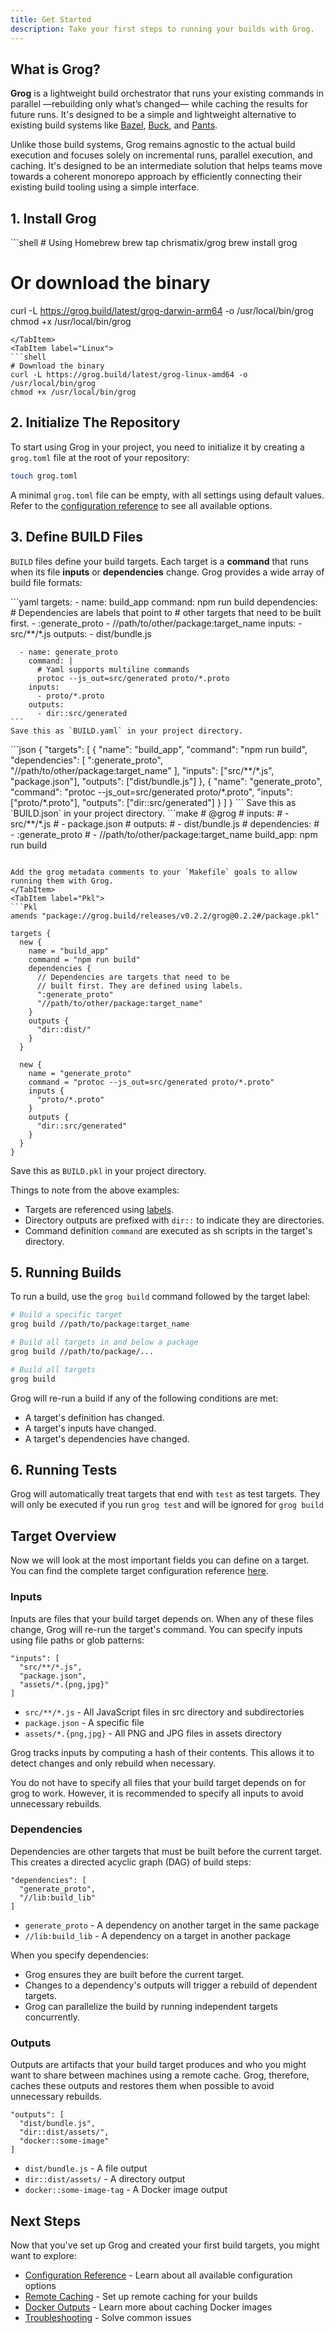 ```yaml
---
title: Get Started
description: Take your first steps to running your builds with Grog.
---
```



## What is Grog?

**Grog** is a lightweight build orchestrator that runs your existing commands in parallel —rebuilding only what’s changed— while caching the results for future runs.
It's designed to be a simple and lightweight alternative to existing build systems like [Bazel](https://bazel.build/), [Buck](https://buckbuild.com/), and [Pants](https://www.pantsbuild.org/).

Unlike those build systems, Grog remains agnostic to the actual build execution and focuses solely on incremental runs, parallel execution, and caching.
It's designed to be an intermediate solution that helps teams move towards a coherent monorepo approach by efficiently connecting their existing build tooling using a simple interface.

## 1. Install Grog

<Tabs>
  <TabItem label="MacOS">
```shell
# Using Homebrew
brew tap chrismatix/grog
brew install grog

# Or download the binary

curl -L https://grog.build/latest/grog-darwin-arm64 -o /usr/local/bin/grog
chmod +x /usr/local/bin/grog

````
</TabItem>
<TabItem label="Linux">
```shell
# Download the binary
curl -L https://grog.build/latest/grog-linux-amd64 -o /usr/local/bin/grog
chmod +x /usr/local/bin/grog
````

  </TabItem>
</Tabs>

## 2. Initialize The Repository

To start using Grog in your project, you need to initialize it by creating a `grog.toml` file at the root of your repository:

```bash
touch grog.toml
```

A minimal `grog.toml` file can be empty, with all settings using default values.
Refer to the [configuration reference](/reference/configuration) to see all available options.

## 3. Define BUILD Files

`BUILD` files define your build targets.
Each target is a **command** that runs when its file **inputs** or **dependencies** change.
Grog provides a wide array of build file formats:

<Tabs>
  <TabItem label="YAML">
    ```yaml
    targets:
      - name: build_app
        command: npm run build
        dependencies:
          # Dependencies are labels that point to
          # other targets that need to be built first.
          - :generate_proto
          - //path/to/other/package:target_name
        inputs:
          - src/**/*.js
        outputs:
          - dist/bundle.js

      - name: generate_proto
        command: |
          # Yaml supports multiline commands
          protoc --js_out=src/generated proto/*.proto
        inputs:
          - proto/*.proto
        outputs:
          - dir::src/generated
    ```
    Save this as `BUILD.yaml` in your project directory.

  </TabItem>
  <TabItem label="JSON">
  ```json
  {
    "targets": [
      {
        "name": "build_app",
        "command": "npm run build",
        "dependencies": [
          ":generate_proto",
          "//path/to/other/package:target_name"
        ],
        "inputs": ["src/**/*.js", "package.json"],
        "outputs": ["dist/bundle.js"]
      },
      {
        "name": "generate_proto",
        "command": "protoc --js_out=src/generated proto/*.proto",
        "inputs": ["proto/*.proto"],
        "outputs": ["dir::src/generated"]
      }
    ]
  }
  ```
  Save this as `BUILD.json` in your project directory.
  </TabItem>
  <TabItem label="Makefile">
```make
# @grog
# inputs:
#   - src/**/*.js
#   - package.json
# outputs:
#   - dist/bundle.js
# dependencies:
#   - :generate_proto
#   - //path/to/other/package:target_name
build_app:
  npm run build

````

Add the grog metadata comments to your `Makefile` goals to allow running them with Grog.
</TabItem>
<TabItem label="Pkl">
```Pkl
amends "package://grog.build/releases/v0.2.2/grog@0.2.2#/package.pkl"

targets {
  new {
    name = "build_app"
    command = "npm run build"
    dependencies {
      // Dependencies are targets that need to be
      // built first. They are defined using labels.
      ":generate_proto"
      "//path/to/other/package:target_name"
    }
    outputs {
      "dir::dist/"
    }
  }

  new {
    name = "generate_proto"
    command = "protoc --js_out=src/generated proto/*.proto"
    inputs {
      "proto/*.proto"
    }
    outputs {
      "dir::src/generated"
    }
  }
}
````

Save this as `BUILD.pkl` in your project directory.

</TabItem>
</Tabs>

Things to note from the above examples:

- Targets are referenced using [labels](/reference/labels).
- Directory outputs are prefixed with `dir::` to indicate they are directories.
- Command definition `command` are executed as sh scripts in the target's directory.

## 5. Running Builds

To run a build, use the `grog build` command followed by the target label:

```bash
# Build a specific target
grog build //path/to/package:target_name

# Build all targets in and below a package
grog build //path/to/package/...

# Build all targets
grog build
```

Grog will re-run a build if any of the following conditions are met:

- A target's definition has changed.
- A target's inputs have changed.
- A target's dependencies have changed.

## 6. Running Tests

Grog will automatically treat targets that end with `test` as test targets.
They will only be executed if you run `grog test` and will be ignored for `grog build`

## Target Overview

Now we will look at the most important fields you can define on a target.
You can find the complete target configuration reference [here](/reference/target-configuration).

### Inputs

Inputs are files that your build target depends on. When any of these files change, Grog will re-run the target's command.
You can specify inputs using file paths or glob patterns:

```text
"inputs": [
  "src/**/*.js",
  "package.json",
  "assets/*.{png,jpg}"
]
```

- `src/**/*.js` - All JavaScript files in src directory and subdirectories
- `package.json` - A specific file
- `assets/*.{png,jpg}` - All PNG and JPG files in assets directory

Grog tracks inputs by computing a hash of their contents.
This allows it to detect changes and only rebuild when necessary.

<Aside>
  You do not have to specify all files that your build target depends on for
  grog to work. However, it is recommended to specify all inputs to avoid
  unnecessary rebuilds.
</Aside>

### Dependencies

Dependencies are other targets that must be built before the current target.
This creates a directed acyclic graph (DAG) of build steps:

```text
"dependencies": [
  "generate_proto",
  "//lib:build_lib"
]
```

- `generate_proto` - A dependency on another target in the same package
- `//lib:build_lib` - A dependency on a target in another package

When you specify dependencies:

- Grog ensures they are built before the current target.
- Changes to a dependency's outputs will trigger a rebuild of dependent targets.
- Grog can parallelize the build by running independent targets concurrently.

### Outputs

Outputs are artifacts that your build target produces and who you might want to share between machines using a remote cache.
Grog, therefore, caches these outputs and restores them when possible to avoid unnecessary rebuilds.

```text
"outputs": [
  "dist/bundle.js",
  "dir::dist/assets/",
  "docker::some-image"
]
```

- `dist/bundle.js` - A file output
- `dir::dist/assets/` - A directory output
- `docker::some-image-tag` - A Docker image output

## Next Steps

Now that you've set up Grog and created your first build targets, you might want to explore:

- [Configuration Reference](/reference/configuration) - Learn about all available configuration options
- [Remote Caching](/guides/remote-caching) - Set up remote caching for your builds
- [Docker Outputs](/guides/docker-outputs) - Learn more about caching Docker images
- [Troubleshooting](/reference/troubleshooting) - Solve common issues
